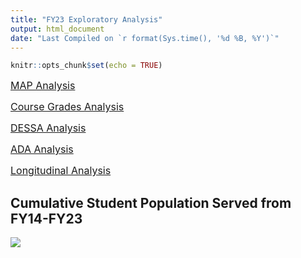```yaml
---
title: "FY23 Exploratory Analysis"
output: html_document
date: "Last Compiled on `r format(Sys.time(), '%d %B, %Y')`"
---
```


```r
knitr::opts_chunk$set(echo = TRUE)
```

<a href="MAP_Analysis.html" style="font-size: 16px;">MAP Analysis</a>


<a href="Course-Grades-Analysis.html" style="font-size: 16px;">Course Grades Analysis</a>


<a href="DESSA-Analysis.html" style="font-size: 16px;">DESSA Analysis</a>


<a href="ADA_Analysis.html" style="font-size: 16px;">ADA Analysis</a>


<a href="FL-Longitudinal.html" style="font-size: 16px;">Longitudinal Analysis</a>

## Cumulative Student Population Served from FY14-FY23

![](../docs/CumulativeStudentPopulation.png)
